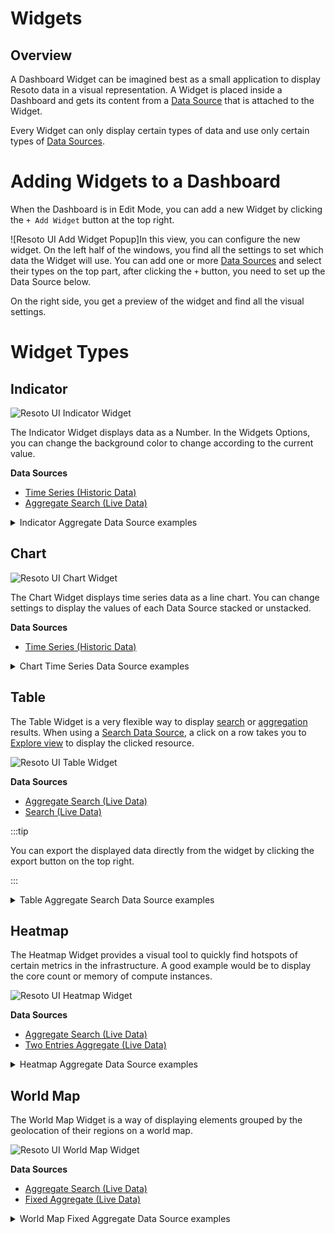 # Widgets

## Overview

A Dashboard Widget can be imagined best as a small application to display Resoto data in a visual representation. A Widget is placed inside a Dashboard and gets its content from a [Data Source](../data-sources/index.mdx) that is attached to the Widget.

Every Widget can only display certain types of data and use only certain types of [Data Sources](../data-sources/index.mdx).

# Adding Widgets to a Dashboard

When the Dashboard is in Edit Mode, you can add a new Widget by clicking the `+ Add Widget` button at the top right.

![Resoto UI Add Widget Popup]In this view, you can configure the new widget. On the left half of the windows, you find all the settings to set which data the Widget will use. You can add one or more [Data Sources](../data-sources/index.mdx) and select their types on the top part, after clicking the `+` button, you need to set up the Data Source below.

On the right side, you get a preview of the widget and find all the visual settings.

# Widget Types

## Indicator

![Resoto UI Indicator Widget](./img/resoto-ui-widgets-indicator.jpg)

The Indicator Widget displays data as a Number. In the Widgets Options, you can change the background color to change according to the current value.

**Data Sources**

- [Time Series (Historic Data)](../data-sources/index.mdx#time-series)
- [Aggregate Search (Live Data)](../data-sources/index.mdx#aggregate-search)

<details>

<summary>Indicator Aggregate Data Source examples</summary>

<div>

- Monthly Volume Cost estimation
  ```
  aggregate(sum(/ancestors.volume_type.reported.ondemand_cost) as volumes_monthly_cost_estimate): is(volume)
  ```
- Total Instance memory across all clouds
  ```
  aggregate(sum(instance_memory  * 1024 * 1024 * 1024) as instances_memory): is(instance)
  ```
- Total Instances across all clouds
  ```
  aggregate(sum(1) as instances_total): is(instance)
  ```
- The Number of volumes that are available and have are older than 2 hours.
  ```
  aggregate(sum(1) as volumes_total): is(volume) and volume_status = available and age > 2h
  ```

</div>

</details>

## Chart

![Resoto UI Chart Widget](./img/resoto-ui-widgets-chart.jpg)

The Chart Widget displays time series data as a line chart. You can change settings to display the values of each Data Source stacked or unstacked.

**Data Sources**

- [Time Series (Historic Data)](../data-sources/index.mdx#time-series)

<details>

<summary>Chart Time Series Data Source examples</summary>

<div>

- Total Accounts across all clouds
  ```
  sum(resoto_accounts_total{$dashboard_filters})
  ```
- Accounts per cloud
  ```
  resoto_accounts_total{$dashboard_filters}
  ```

</div>

</details>

## Table

The Table Widget is a very flexible way to display [search](../../../../reference/cli/search-commands/index.mdx) or [aggregation](../../../../reference/cli/search-commands/aggregate.mdx) results. When using a [Search Data Source](../data-sources/index.mdx#search), a click on a row takes you to [Explore view](../../explore.mdx) to display the clicked resource.

![Resoto UI Table Widget](./img/resoto-ui-widgets-table.jpg)

**Data Sources**

- [Aggregate Search (Live Data)](../data-sources/index.mdx#aggregate-search)
- [Search (Live Data)](../data-sources/index.mdx#search)

:::tip

You can export the displayed data directly from the widget by clicking the export button on the top right.

:::

<details>

<summary>Table Aggregate Search Data Source examples</summary>

<div>

- Instances per kind and cloud
  ```
  aggregate(kind, /ancestors.cloud.reported.name: sum(1) as nodes): is(instance)
  ```
- Instances per type and account
  ```
  aggregate(instance_type, /ancestors.account.reported.name: sum(1) as instances): is(instance)
  ```

</div>

</details>

## Heatmap

The Heatmap Widget provides a visual tool to quickly find hotspots of certain metrics in the infrastructure. A good example would be to display the core count or memory of compute instances.

![Resoto UI Heatmap Widget](./img/resoto-ui-widgets-heatmap.jpg)

**Data Sources**

- [Aggregate Search (Live Data)](../data-sources/index.mdx#aggregate-search)
- [Two Entries Aggregate (Live Data)](../data-sources/index.mdx#two-entries-aggregate)

<details>

<summary>Heatmap Aggregate Data Source examples</summary>

<div>

- Instances per type and account
  ```
  aggregate(instance_type, /ancestors.account.reported.name: sum(1) as instances): is(instance)
  ```
- Instance number per account and instance type
  ```
  aggregate(/ancestors.account.reported.name as account_name, instance_type as type: sum(1) as instances) : is(instance)
  ```

</div>

</details>

## World Map

The World Map Widget is a way of displaying elements grouped by the geolocation of their regions on a world map.

![Resoto UI World Map Widget](./img/resoto-ui-widgets-world-map.jpg)

**Data Sources**

- [Aggregate Search (Live Data)](../data-sources/index.mdx#aggregate-search)
- [Fixed Aggregate (Live Data)](../data-sources/index.mdx#fixed-aggregate)

<details>

<summary>World Map Fixed Aggregate Data Source examples</summary>

<div>

- Instances number per region and cloud
  ```
  aggregate(/ancestors.cloud.reported.name as cloud, /ancestors.region.reported.name as region: sum(1) as instances) : is(instance)
  ```

</div>

</details>
